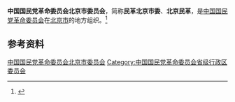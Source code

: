 {{Infobox PRCG
|机构名称 = 中国国民党革命委员会北京市委员会
|标志1    =
|格言1    =
|届数     = 
|任期始   = 
|任期终   =
|职位1    = 主任委员
|人员1    = [[王红_(1962年)|王　红]]
|职位2    = 副主任委员
|人员2    =
|人数2    =
|职位3    =
|人员3    =
|组织法规 = 中国国民党革命委员会章程
|上级机构 = [[中国国民党革命委员会中央委员会|中国国民党革命委员会中央委员会]]
|机构类型 = [[民主党派|民主党派]][[中国一级行政区|省级行政区]][[委员会|委员会]]
|行政级别 = 正厅级
|场所1    = 
|地址1    = 
|邮编1    = 
|电话1    = 
|官网1    = <!-- {{url|}} -->
}}
'''中国国民党革命委员会北京市委员会'''，简称'''民革北京市委'''、'''北京民革'''，是[[中国国民党革命委员会|中国国民党革命委员会]]在[[北京市|北京市]]的地方组织。<ref>{{Cite journal|url=https://kns.cnki.net/kcms/detail/detail.aspx?dbcode=CJFD&dbname=CJFDLAST2016&filename=TUJI201505013&v=MTY2NjFyQ1VSN3FmYitWdUZpRG1XN3JPTVRqQlo3RzRIOVRNcW85RVo0UjhlWDFMdXhZUzdEaDFUM3FUcldNMUY=|title=聚焦发展,服务首都——民革北京市委会的参政作为|author=褚玉梅, 姚辉|year=2015|issue=05|issn=1673-5900|journal=团结|doi=}}</ref>

== 参考资料 ==
{{reflist}}

{{中华人民共和国各省级行政区|委员会|中国国民党革命委员会|仅内地=yes}}

{{Authority control}}
[[Category:中国国民党革命委员会北京市委员会|]]
[[Category:中国国民党革命委员会省级行政区委员会|Category:中国国民党革命委员会省级行政区委员会]]